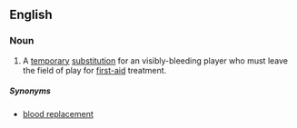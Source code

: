 ==English==

===Noun===
{{en-noun|sg=[[blood]] [[bin]]}}

# {{rugby}} A [[temporary]] [[substitution]] for an visibly-bleeding player who must leave the field of play for [[first-aid]] treatment.

=====Synonyms=====
*[[blood replacement]]
